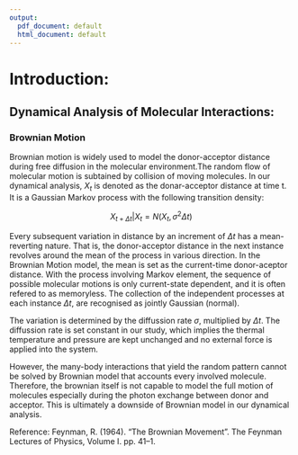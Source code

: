 ---
output:
  pdf_document: default
  html_document: default
---
# Introduction:

## Dynamical Analysis of Molecular Interactions:  

### Brownian Motion  
Brownian motion is widely used to model the donor-acceptor distance during free diffusion in the molecular environment.The random flow of molecular motion is subtained by collision of moving molecules. In our dynamical analysis, $X_{t}$ is denoted as the donar-acceptor distance at time t. It is a Gaussian Markov process with the following transition density:

$$ X_{t+\Delta t}|X_{t} = N(X_{t}, \sigma^2 \Delta t)$$  

Every subsequent variation in distance by an increment of $\Delta t$ has a mean-reverting nature. That is, the donor-acceptor distance in the next instance revolves around the mean of the process in various direction. In the Brownian Motion model, the mean is set as the current-time donor-aceptor distance. With the process involving Markov element, the sequence of possible molecular motions is only current-state dependent, and it is often refered to as memoryless. The collection of the independent processes at each instance $\Delta t$, are recognised as jointly Gaussian (normal).  

The variation is determined by the diffussion rate $\sigma$, multiplied by $\Delta t$. The diffussion rate is set constant in our study, which implies the thermal temperature and pressure are kept unchanged and no external force is applied into the system.  

However, the many-body interactions that yield the random pattern cannot be solved by Brownian model that accounts every involved molecule. Therefore, the brownian itself is not capable to model the full motion of molecules especially during the photon exchange between donor and acceptor. This is ultimately a downside of Brownian model in our dynamical analysis. 

Reference:
Feynman, R. (1964). "The Brownian Movement". The Feynman Lectures of Physics, Volume I. pp. 41–1.
